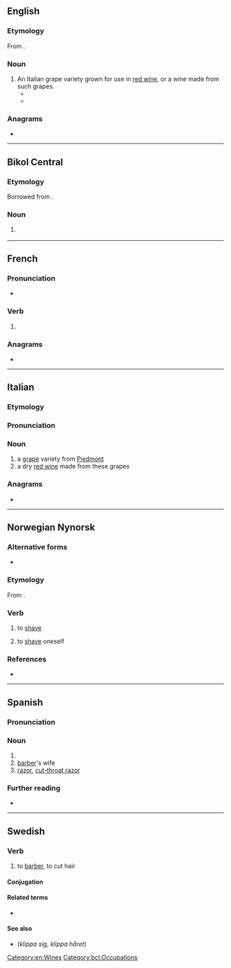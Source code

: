 {{also|Barbera|Barberà}}
==English==

===Etymology===
From {{bor|en|it|barbera}}.

===Noun===
{{en-noun|~}}

# An Italian grape variety grown for use in [[red wine]], or a wine made from such grapes.
#* {{quote-journal|en|date=May 9, 2003|author=Laura Levy Shatkin|title=Wine and Dine|work=Chicago Reader|url=https://securesite.chireader.com/cgi-bin/Archive/abridged2.bat?path=2003/030509/RESTBOX
|passage=This '''barbera''' grape, one of the predominant varieties in Italy's northwest Piemonte region, is grown in the town of Alba.}}
#* {{quote-journal|en|date=May 30, 2007|author=Florence Fabricant|title=An Earthy Mushroom Pasta Sauce With Piquant Cheese for an Earthy, Truffly Wine|work=New York Times|url=http://www.nytimes.com/2007/05/30/dining/30pair.html
|passage=(Your '''barbera''' will do nicely.)}}

===Anagrams===
* {{anagrams|en|a=aabberr|Arabber|arabber}}

[[Category:en:Wines]]

----

==Bikol Central==

===Etymology===
Borrowed from {{bor|bcl|es|barbera}}.

===Noun===
{{head|bcl|noun}}

# {{female equivalent of|bcl|barbero|t=barber}}
#: {{syn|bcl|paratusar|paragunting|paragupit}}
[[Category:bcl:Occupations]]
----

==French==

===Pronunciation===
* {{audio|fr|LL-Q150 (fra)-WikiLucas00-barbera.wav|Audio}}

===Verb===
{{head|fr|verb form}}

# {{inflection of|fr|barber||3|s|simple|futr}}

===Anagrams===
* {{l|fr|barbare}}

----

==Italian==

===Etymology===
{{rfe|it}}

===Pronunciation===
{{it-pr|barbèra}}

===Noun===
{{it-noun|m|#}}

# a [[grape]] variety from [[Piedmont]]
# a dry [[red wine]] made from these grapes

===Anagrams===
* {{anagrams|it|a=aabberr|barbare}}

{{C|it|Wines}}

----

==Norwegian Nynorsk==

===Alternative forms===
* {{alter|nn|barbere||e- and split infinitives}}

===Etymology===
From {{af|nn|barber|-a}}.

===Verb===
{{nn-verb-2}}

# to [[shave]] {{q|remove hair, usually with a razor}}
# {{lb|nn|reflexive}} to [[shave]] oneself

===References===
* {{R:The Nynorsk Dictionary}}

----

==Spanish==

===Pronunciation===
{{es-IPA}}

===Noun===
{{es-noun|f}}

# {{female equivalent of|es|barbero|t=barber}}
# [[barber]]'s wife
# [[razor]], [[cut-throat razor]]
#: {{syn|es|navaja barbera}}

===Further reading===
* {{R:es:DRAE}}

----

==Swedish==

===Verb===
{{sv-verb-reg}}

# to [[barber]], to cut hair

====Conjugation====
{{sv-conj-wk}}

====Related terms====
* {{l|sv|barberare}}

====See also====
* {{l|sv|klippa}} (''klippa sig, klippa håret'')